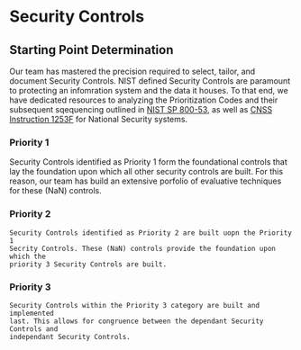 # Security Controls

## Starting Point Determination
Our team has mastered the precision required to select, tailor, and document Security Controls.
NIST defined Security Controls are paramount to protecting an infomration system and the data it houses. 
To that end, we have dedicated resources to analyzing the Prioritization Codes
and their subsequent sqequencing outlined in [NIST SP
800-53](https://csrc.nist.gov/publications/detail/sp/800-53/rev-5/final), as
well as [CNSS Instruction
1253F](http://www.cnss.gov/CNSS/openDoc.cfm?71bJcSQKR0mWikOuLWvK5g==) for National Security systems. 

### Priority 1
   Security Controls identified as Priority 1 form the foundational controls
   that lay the foundation upon which all other security controls are built. For
   this reason, our team has build an extensive porfolio of evaluative
   techniques for these (NaN) controls.

### Priority 2
    Security Controls identified as Priority 2 are built uopn the Priority 1
    Secrity Controls. These (NaN) controls provide the foundation upon which the
    priority 3 Security Controls are built. 

### Priority 3
    Security Controls within the Priority 3 category are built and implemented
    last. This allows for congruence between the dependant Security Controls and
    independant Security Controls. 


